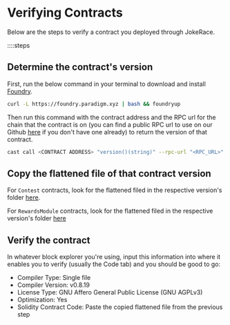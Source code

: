 # Verifying Contracts

Below are the steps to verify a contract you deployed through JokeRace.

::::steps

## Determine the contract's version

First, run the below command in your terminal to download and install [Foundry](https://github.com/foundry-rs/foundry).

```bash
curl -L https://foundry.paradigm.xyz ​| bash && foundryup
```

Then run this command with the contract address and the RPC url for the chain that the contract is on (you can find a public RPC url to use on our Github [here](https://github.com/jk-labs-inc/jokerace/tree/staging/packages/react-app-revamp/config/wagmi/custom-chains) if you don't have one already) to return the version of that contract.

```bash
cast call <CONTRACT ADDRESS> "version()(string)" --rpc-url "<RPC_URL>"
```

## Copy the flattened file of that contract version

For `Contest` contracts, look for the flattened filed in the respective version's folder [here](https://github.com/jk-labs-inc/jokerace/tree/staging/packages/react-app-revamp/contracts/bytecodeAndAbi).

For `RewardsModule` contracts, look for the flattened filed in the respective version's folder [here](https://github.com/jk-labs-inc/jokerace/tree/staging/packages/react-app-revamp/contracts/bytecodeAndAbi/modules)

## Verify the contract

In whatever block explorer you're using, input this information into where it enables you to verify (usually the Code tab) and you should be good to go:
- Compiler Type: Single file
- Compiler Version: v0.8.19
- License Type: GNU Affero General Public License (GNU AGPLv3)
- Optimization: Yes
- Solidity Contract Code: Paste the copied flattened file from the previous step
